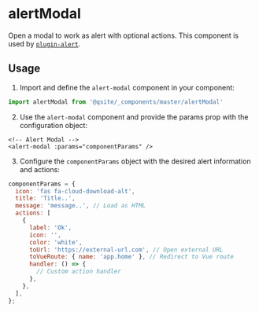 
# alertModal
Open a modal to work as alert with optional actions. This component is used by [`plugin-alert`](/docs/VueJs/modules/QSite/QsitePlugins#alert).

<TableTabs tabsContent={componentAletModal} />

## Usage

1. Import and define the `alert-modal` component in your component:

```javascript
import alertModal from '@qsite/_components/master/alertModal'
  ```
2. Use the `alert-modal` component and provide the params prop with the configuration object:

  ```vue
  <!-- Alert Modal -->
  <alert-modal :params="componentParams" />
  ```
3. Configure the `componentParams` object with the desired alert information and actions:

  ```js
  componentParams = {
    icon: 'fas fa-cloud-download-alt',
    title: 'Title..',
    message: 'message..', // Load as HTML
    actions: [
      {
        label: 'Ok',
        icon: '',
        color: 'white',
        toUrl: 'https://external-url.com', // Open external URL
        toVueRoute: { name: 'app.home' }, // Redirect to Vue route
        handler: () => {
          // Custom action handler
        },
      },
    ],
  };
  ```
